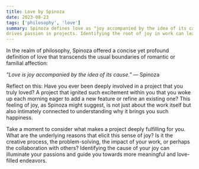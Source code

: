 ```yaml
---
title: Love by Spinoza
date: 2023-08-23
tags: ['philosophy', 'love']
summary: Spinoza defines love as "joy accompanied by the idea of its cause," prompting reflection on what 
drives passion in projects. Identifying the root of joy in work can lead to more fulfilling endeavors, aligning with Spinoza's philosophical view on love and its causes.
---
```


In the realm of philosophy, Spinoza offered a concise yet profound definition of love
that transcends the usual boundaries of romantic or familial affection:

<cite>"Love is joy accompanied by the idea of its cause."</cite>
— Spinoza

Reflect on this: Have you ever been deeply involved in a project that you truly loved? 
A project that ignited such excitement within you that you woke up each morning eager to 
add a new feature or refine an existing one? This feeling of joy, as Spinoza might suggest, 
is not just about the work itself but also intimately connected to understanding why it brings you such happiness.

Take a moment to consider what makes a project deeply fulfilling for you. What are the underlying reasons 
that elicit this sense of joy? Is it the creative process, the problem-solving, the impact of your work, 
or perhaps the collaboration with others? Identifying the cause of your joy can illuminate your passions 
and guide you towards more meaningful and love-filled endeavors.

